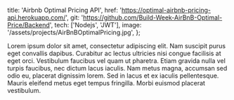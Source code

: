   title: 'Airbnb Optimal Pricing API',
  href: 'https://optimal-airbnb-pricing-api.herokuapp.com/',
  git: 'https://github.com/Build-Week-AirBnB-Optimal-Price/Backend',
  tech: ['Nodejs', 'JWT'],
  image: '/assets/projects/AirBnBOptimalPricing.jpg',
};

Lorem ipsum dolor sit amet, consectetur adipiscing elit. Nam suscipit purus eget convallis dapibus. Curabitur ac lectus ultricies nisi congue facilisis at eget orci. Vestibulum faucibus vel quam ut pharetra. Etiam gravida nulla vel turpis faucibus, nec dictum lacus iaculis. Nam metus magna, accumsan sed odio eu, placerat dignissim lorem. Sed in lacus et ex iaculis pellentesque. Mauris eleifend metus eget tempus fringilla. Morbi euismod placerat vestibulum.